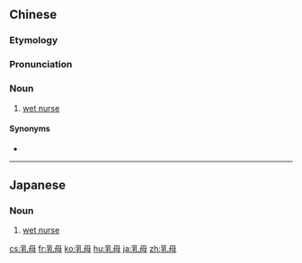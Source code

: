 ==Chinese==
{{zh-forms}}

===Etymology===
{{zh-compound|乳|母|breast; milk|mother}}

===Pronunciation===
{{zh-pron
|m=rǔmǔ
|c=jyu5 mou5
|mn=jú-bó/jú-bú
|cat=n
}}

===Noun===
{{zh-noun}}

# [[wet nurse]]

====Synonyms====
* {{zh-l|奶媽}}

----

==Japanese==
{{ja-kanjitab}}

===Noun===
{{ja-noun|うば}}

# [[wet nurse]]

[[cs:乳母]]
[[fr:乳母]]
[[ko:乳母]]
[[hu:乳母]]
[[ja:乳母]]
[[zh:乳母]]